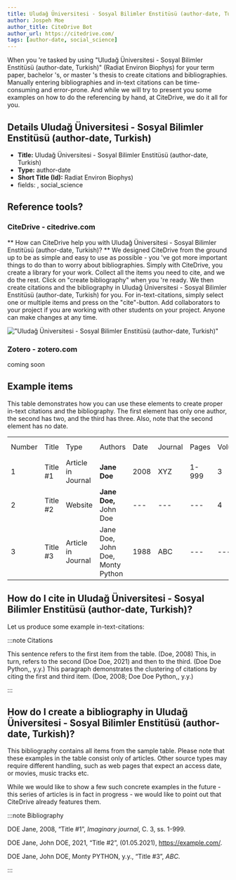 ```yaml
---
title: Uludağ Üniversitesi - Sosyal Bilimler Enstitüsü (author-date, Turkish)
author: Jospeh Moe
author_title: CiteDrive Bot
author_url: https://citedrive.com/
tags: [author-date, social_science]
---
```


When you 're tasked by using "Uludağ Üniversitesi - Sosyal Bilimler Enstitüsü (author-date, Turkish)" (Radiat Environ Biophys) for your term paper, bachelor 's, or master 's thesis to create citations and bibliographies.
Manually entering bibliographies and in-text citations can be time-consuming and error-prone. And while we will try to present you some examples on how to do the referencing by hand, at CiteDrive, we do it all for you.

## Details  Uludağ Üniversitesi - Sosyal Bilimler Enstitüsü (author-date, Turkish)
* **Title:** Uludağ Üniversitesi - Sosyal Bilimler Enstitüsü (author-date, Turkish)
* **Type:** author-date
* **Short Title (Id):** Radiat Environ Biophys)
* fields: , social_science

## Reference tools?
### CiteDrive - citedrive.com
** How can CiteDrive help you with Uludağ Üniversitesi - Sosyal Bilimler Enstitüsü (author-date, Turkish)? **
We designed CiteDrive from the ground up to be as simple and easy to use as possible - you 've got more important things to do than to worry about bibliographies. Simply with CiteDrive, you create a library for your work. Collect all the items you need to cite, and we do the rest. Click on "create bibliography" when you 're ready. We then create citations and the bibliography in Uludağ Üniversitesi - Sosyal Bilimler Enstitüsü (author-date, Turkish) for you. For in-text-citations, simply select one or multiple items and press on the "cite"-button. Add collaborators to your project if you are working with other students on your project. Anyone can make changes at any time.


!["Uludağ Üniversitesi - Sosyal Bilimler Enstitüsü (author-date, Turkish)"](images/uludag-universitesi--sosyal-bilimler-enstitusu-authordate-turkish.svg "Choose Uludağ Üniversitesi - Sosyal Bilimler Enstitüsü (author-date, Turkish) in the CiteDrive App")

### Zotero - zotero.com

coming soon

## Example items

This table demonstrates how you can use these elements to create proper in-text citations and the bibliography. The first element has only one author, the second has two, and the third has three. Also, note that the second element has no date.


<table>
  <tr>
   <td>Number
   </td>
   <td>Title
   </td>
   <td>Type
   </td>
   <td>Authors
   </td>
   <td>Date
   </td>
   <td>Journal
   </td>
   <td>Pages
   </td>
   <td>Volume
   </td>
   <td>Issue
   </td>
   <td>Access Date
   </td>
  </tr>
  <tr>
   <td>1
   </td>
   <td>Title #1
   </td>
   <td>Article in Journal
   </td>
   <td><strong>Jane Doe</strong>
   </td>
   <td>2008
   </td>
   <td>XYZ
   </td>
   <td>1-999
   </td>
   <td>3
   </td>
   <td>2
   </td>
   <td>--
   </td>
  </tr>
  <tr>
   <td>
2
   </td>
   <td>Title #2
   </td>
   <td>Website
   </td>
   <td><strong>Jane Doe, </strong>John Doe
   </td>
   <td>---
   </td>
   <td>---
   </td>
   <td>---
   </td>
   <td>4
   </td>
   <td>---
   </td>
   <td>2020-05-01
   </td>
  </tr>
  <tr>
   <td>3
   </td>
   <td>Title #3
   </td>
   <td>Article in Journal
   </td>
   <td>Jane Doe, John Doe, Monty Python
   </td>
   <td>1988
   </td>
   <td>ABC
   </td>
   <td>---
   </td>
   <td>---
   </td>
   <td>16
   </td>
   <td>---
   </td>
  </tr>
</table>



## How do I cite in  Uludağ Üniversitesi - Sosyal Bilimler Enstitüsü (author-date, Turkish)?

Let us produce some example in-text-citations:

:::note Citations


This sentence refers to the first item from the table.  (Doe, 2008) This, in turn, refers to the second  (Doe Doe, 2021)
and then to the third.   (Doe Doe Python,, y.y.)
This paragraph demonstrates the clustering of citations by citing the first and third item.  (Doe, 2008; Doe Doe Python,, y.y.)

:::

## How do I create a bibliography in Uludağ Üniversitesi - Sosyal Bilimler Enstitüsü (author-date, Turkish)?

This bibliography contains all items from the sample table. Please note that these examples in the table consist only of articles. Other source types may require different handling, such as web pages that expect an access date, or movies, music tracks etc.

While we would like to show a few such concrete examples in the future - this series of articles is in fact in progress - we would like to point out that CiteDrive already features them.

:::note Bibliography

DOE Jane, 2008, “Title #1”, <i>Imaginary journal</i>, C. 3, ss. 1-999.

DOE Jane, John  DOE, 2021, “Title #2”, (01.05.2021), https://example.com/.

DOE Jane, John DOE, Monty PYTHON, y.y., “Title #3”, <i>ABC</i>.



:::


        